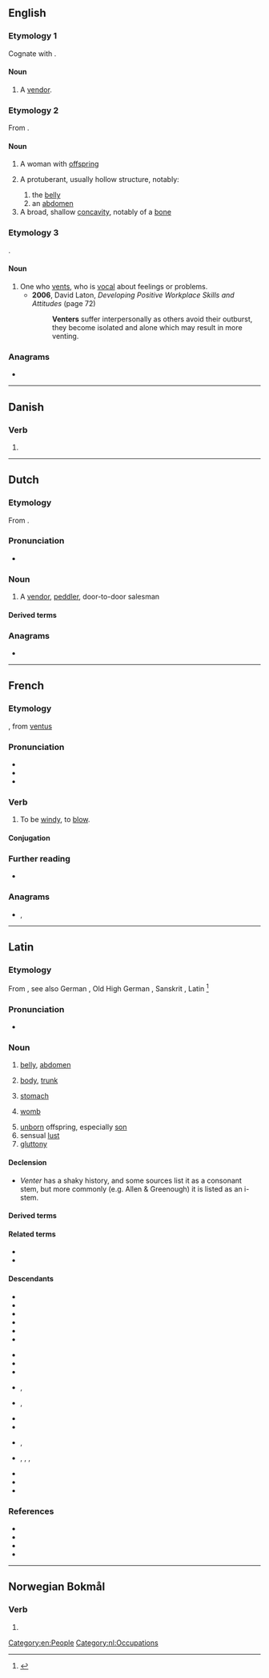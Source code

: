 ==English==

===Etymology 1===
Cognate with {{cog|nl|venter}}.

====Noun====
{{en-noun}}

# {{lb|en|obsolete}} A [[vendor]].

===Etymology 2===
From {{etyl|la|en}} {{m|la|venter||belly, womb, offspring}}.

====Noun====
{{en-noun}}

# A woman with [[offspring]]
# {{lb|en|anatomy}} A protuberant, usually hollow structure, notably:
## the [[belly]]
## an [[abdomen]]
# A broad, shallow [[concavity]], notably of a [[bone]]

===Etymology 3===
{{affix|en|vent|-er|id2=agent noun}}.

====Noun====
{{en-noun}}

# One who [[vent]]s, who is [[vocal]] about feelings or problems.
#* '''2006''', David Laton, ''Developing Positive Workplace Skills and Attitudes'' (page 72)
#*: '''Venters''' suffer interpersonally as others avoid their outburst, they become isolated and alone which may result in more venting.

===Anagrams===
* {{anagrams|en|a=eenrtv|Ventre|Vernet}}

[[Category:en:People]]

----

==Danish==

===Verb===
{{head|da|verb form}}

# {{present tense of|da|vente}}

----

==Dutch==

===Etymology===
From {{af|nl|venten|-er|id2=agent noun}}.

===Pronunciation===
* {{audio|nl|Nl-venter.ogg|Audio}}

===Noun===
{{nl-noun|m|-s|ventertje}}

# A [[vendor]], [[peddler]], door-to-door salesman

====Derived terms====
{{col3|nl|title=vendor types, mainly by product
|{{l|nl|bloemenventer|g=m}}
|{{l|nl|dagbladventer|g=m}}
|{{l|nl|fruitventer|g=m}}
|{{l|nl|gelegenheidsventer|g=m}}
|{{l|nl|groenteventer|g=m}}
|{{l|nl|marktventer|g=m}}
|{{l|nl|melkventer|g=m}}
|{{l|nl|petroleumventer|g=m}}
|{{l|nl|straatventer|g=m}}
|{{l|nl|visventer|g=m}} (obsolete spelling {{l|nl|vischventer|g=m}})
}}
{{col4|nl
|{{l|nl|ideeënventer|g=m}}
|{{l|nl|venterigge}}
|{{l|nl|ventster|g=f}}
|{{l|nl|potloodventer|g=m}}
|{{l|nl|ventersbond|g=m}}
|{{l|nl|ventersgeroep|g=n}}
|{{l|nl|ventersgroep}}
|{{l|nl|venterskar}}
|{{l|nl|venterskreet}}
|{{l|nl|venterskroeg}}
}}

===Anagrams===
* {{l|nl|vreten}}

[[Category:nl:Occupations]]

----

==French==

===Etymology===
{{suffix|fr|vent|er|gloss1=wind}}, from {{etyl|la|fr}} [[ventus]]

===Pronunciation===
* {{fr-IPA}}
* {{homophones|fr|venté|ventée|ventées|ventés}}
* {{audio|fr|Fr-Paris--venter.ogg|Audio (Paris)}}

===Verb===
{{fr-verb|type=impersonal}}

# {{lb|fr|impersonal|weather}} To be [[windy]], to [[blow]].

====Conjugation====
{{fr-conj-auto|impers=y}}

===Further reading===
* {{R:TLFi}}

===Anagrams===
* {{l|fr|rêvent}}, {{l|fr|ventre}}

----

==Latin==
{{wikipedia|lang=la}}

===Etymology===
From {{der|la|ine-pro|*wend-tri-}}, see also German {{m|de|Wanst||belly, paunch}}, Old High German {{m|goh|wanast}}, Sanskrit {{m|sa|वस्ति||bladder}}, Latin {{m|la|vēsīca||bladder}}<ref>{{R:Nocentini|hw=ventre}}</ref>

===Pronunciation===
* {{la-IPA|venter}}

===Noun===
{{la-noun|((venter<3.I>,venter<3>))|g=m}}

# {{lb|la|anatomy}} [[belly]], [[abdomen]]
# {{lb|la|anatomy}} [[body]], [[trunk]]
# {{lb|la|anatomy}} [[stomach]]
# {{lb|la|anatomy}} [[womb]]
# [[unborn]] offspring, especially [[son]]
# sensual [[lust]]
# [[gluttony]]

====Declension====
* ''Venter'' has a shaky history, and some sources list it as a consonant stem, but more commonly (e.g. Allen & Greenough) it is listed as an i-stem.
{{la-ndecl|((venter<3.I>,venter<3>))}}

====Derived terms====
{{der3|la|ventrālis|ventricola|ventriculus|ventrifluus|ventriloquus|ventriōsus}}

====Related terms====
* {{l|la|ventriculātiō}}
* {{l|la|ventriculōsus}}

====Descendants====
{{top3}}
* {{desc|ast|vientre}}
* {{desc|ca|ventre}}
* {{desc|dlm|viantro}}
* {{desc|eo|ventro}}
* {{desc|fr|ventre}}
* {{desc|fur|vintri}}
{{mid3}}
* {{desc|gl|ventre}}
* {{desc|io|ventro}}
* {{desc|it|ventre}}
* {{desc|nrf|ventre}} {{qualifier|Jersey|Guernsey}}, {{l|nrf|vãtr}} {{qualifier|Sark}}
* {{desc|oc|ventre}}, {{l|oc|vente}}
* {{desc|pt|ventre}}
* {{desc|ro|vintre}}
{{mid3}}
* {{desc|rm|venter}}, {{l|rm|vainter}}
* {{desc|sc|bentre}}, {{l|sc|bentri}}, {{l|sc|brente}}, {{l|sc|brenti}}
* {{desc|scn|ventri}}
* {{desc|es|vientre}}
* {{desc|wa|vinte}}
{{bottom}}

===References===
* {{R:L&S}}
* {{R:Elementary Lewis}}
* {{R:Gaffiot}}
* {{R:M&A}}
<references/>

----

==Norwegian Bokmål==

===Verb===
{{head|nb|verb form}}

# {{inflection of|nb|vente||pres}}